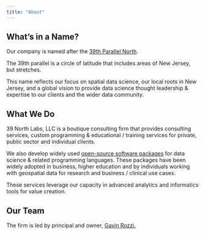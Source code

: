 ```yaml
---
title: "About"
---
```


## What's in a Name?

Our company is named after the [39th Parallel North](https://en.wikipedia.org/wiki/39th_parallel_north).

The 39th parallel is a circle of latitude that includes areas of New Jersey, but stretches. 

This name reflects our focus on spatial data science, our local roots in New Jersey, and a global vision to provide data science thought leadership & expertise to our clients and the wider data community.

## What We Do

39 North Labs, LLC is a boutique consulting firm that provides consulting services, custom programming & educational / training services for private, public sector and individual clients.

We also develop widely used [open-source software packages](open-source.qmd) for data science & related programming languages. These packages have been widely adopted in business, higher education and by individuals working with geospatial data for research and business / clinical use cases.

These services leverage our capacity in advanced analytics and informatics tools for value creation.

## Our Team

The firm is led by principal and owner, [Gavin Rozzi.](/gavin-rozzi.qmd)